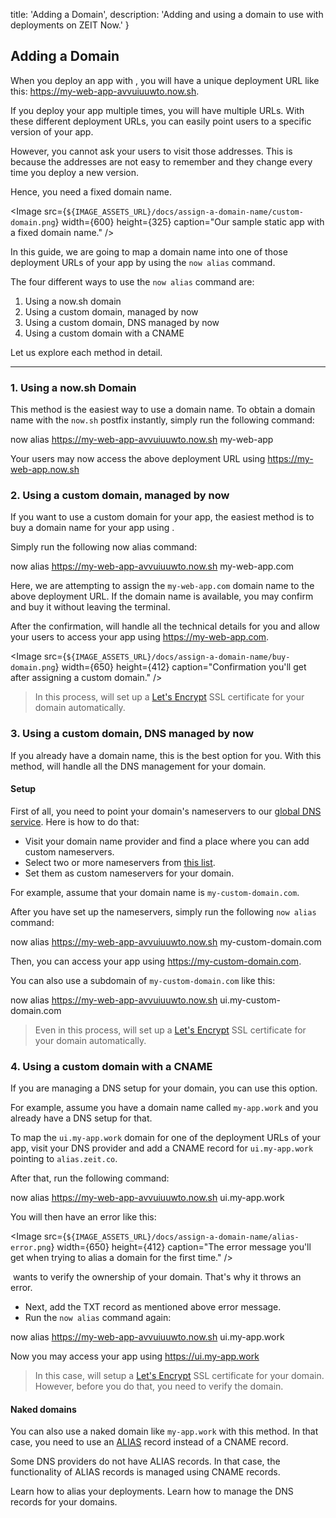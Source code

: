 
  title: 'Adding a Domain',
  description: 'Adding and using a domain to use with deployments on ZEIT Now.'
}

## Adding a Domain

When you deploy an app with <Now color="000"/>, you will have a unique deployment URL like this: <https://my-web-app-avvuiuuwto.now.sh>.

If you deploy your app multiple times, you will have multiple URLs. With these different deployment URLs, you can easily point users to a specific version of your app.

However, you cannot ask your users to visit those addresses. This is because the addresses are not easy to remember and they change every time you deploy a new version.

Hence, you need a fixed domain name.

<Image
  src={`${IMAGE_ASSETS_URL}/docs/assign-a-domain-name/custom-domain.png`}
  width={600}
  height={325}
  caption="Our sample static app with a fixed domain name."
/>

In this guide, we are going to map a domain name into one of those deployment URLs of your app by using the `now alias` command.

The four different ways to use the `now alias` command are:

1. <GenericLink href="#1.-using-a-now.sh-domain">Using a now.sh domain</GenericLink>
2. <GenericLink href="#2.-using-a-custom-domain,-managed-by-now">Using a custom domain, managed by now</GenericLink>
3. <GenericLink href="#3.-using-a-custom-domain,-dns-managed-by-now">Using a custom domain, DNS managed by now</GenericLink>
4. <GenericLink href="#4.-using-a-custom-domain-with-a-cname">Using a custom domain with a CNAME</GenericLink>

Let us explore each method in detail.

---

### 1. Using a now.sh Domain

This method is the easiest way to use a domain name. To obtain a domain name with the `now.sh` postfix instantly, simply run the following command:

<TerminalInput>now alias https://my-web-app-avvuiuuwto.now.sh my-web-app</TerminalInput>

Your users may now access the above deployment URL using <https://my-web-app.now.sh>

### 2. Using a custom domain, managed by now

If you want to use a custom domain for your app, the easiest method is to buy a domain name for your app using <Now color="000"/>.

Simply run the following now alias command:

<TerminalInput>now alias https://my-web-app-avvuiuuwto.now.sh my-web-app.com</TerminalInput>

Here, we are attempting to assign the `my-web-app.com` domain name to the above deployment URL. If the domain name is available, you may confirm and buy it without leaving the terminal.

After the confirmation, <Now color="000"/> will handle all the technical details for you and allow your users to access your app using <https://my-web-app.com>.

<Image
  src={`${IMAGE_ASSETS_URL}/docs/assign-a-domain-name/buy-domain.png`}
  width={650}
  height={412}
  caption="Confirmation you'll get after assigning a custom domain."
/>

> In this process, <Now color="000"/> will set up a [Let's Encrypt](https://letsencrypt.org/) SSL certificate for your domain automatically.

### 3. Using a custom domain, DNS managed by now

If you already have a domain name, this is the best option for you. With this method, <Now color="000"/> will handle all the DNS management for your domain.

#### Setup

First of all, you need to point your domain's nameservers to our [global DNS service](https://zeit.co/world). Here is how to do that:

* Visit your domain name provider and find a place where you can add custom nameservers.
* Select two or more nameservers from [this list](https://zeit.co/world#get-started).
* Set them as custom nameservers for your domain.

For example, assume that your domain name is `my-custom-domain.com`.

After you have set up the nameservers, simply run the following `now alias` command:

<TerminalInput>now alias https://my-web-app-avvuiuuwto.now.sh my-custom-domain.com</TerminalInput>

Then, you can access your app using <https://my-custom-domain.com>.

You can also use a subdomain of `my-custom-domain.com` like this:

<TerminalInput>now alias https://my-web-app-avvuiuuwto.now.sh ui.my-custom-domain.com</TerminalInput>

> Even in this process, <Now color="000"/> will set up a [Let's Encrypt](https://letsencrypt.org/) SSL certificate for your domain automatically.

### 4. Using a custom domain with a CNAME

If you are managing a DNS setup for your domain, you can use this option.

For example, assume you have a domain name called `my-app.work` and you already have a DNS setup for that.

To map the `ui.my-app.work` domain for one of the deployment URLs of your app, visit your DNS provider and add a CNAME record for `ui.my-app.work` pointing to `alias.zeit.co`.

After that, run the following command:

<TerminalInput>now alias https://my-web-app-avvuiuuwto.now.sh ui.my-app.work</TerminalInput>

You will then have an error like this:

<Image
  src={`${IMAGE_ASSETS_URL}/docs/assign-a-domain-name/alias-error.png`}
  width={650}
  height={412}
  caption="The error message you'll get when trying to alias a domain for the first time."
/>

&#8203;<Now color="000"/> wants to verify the ownership of your domain. That's why it throws an error.

* Next, add the TXT record as mentioned above error message.
* Run the `now alias` command again:

<TerminalInput>now alias https://my-web-app-avvuiuuwto.now.sh ui.my-app.work</TerminalInput>

Now you may access your app using <https://ui.my-app.work>

> In this case, <Now color="000"/> will setup a [Let's Encrypt](https://letsencrypt.org/) SSL certificate for your domain. However, before you do that, you need to verify the domain.

#### Naked domains

You can also use a naked domain like `my-app.work` with this method. In that case, you need to use an [ALIAS](https://support.dnsimple.com/articles/alias-record/) record instead of a CNAME record.

Some DNS providers do not have ALIAS records. In that case, the functionality of ALIAS records is managed using CNAME records.

<Card title="Read Next: Aliasing a Deployement" href="/docs/v2/domains-and-aliases/aliasing-a-deployment">
  Learn how to alias your deployments.
</Card>
<Card title="Read Next: DNS Management" href="/docs/v2/domains-and-aliases/dns">
  Learn how to manage the DNS records for your domains.
</Card>

